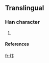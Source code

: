 ==Translingual==
===Han character===
{{Han char|rn=86|rad=火|as=04|sn=8|four=|canj=火卜卜 (FYY)}}
# {{defn|Han|sort=火04}}
====References====
{{Han ref|kx=0668.031|hdz=32193.011|uh=709E|ud=28830}}

[[fr:炞]]